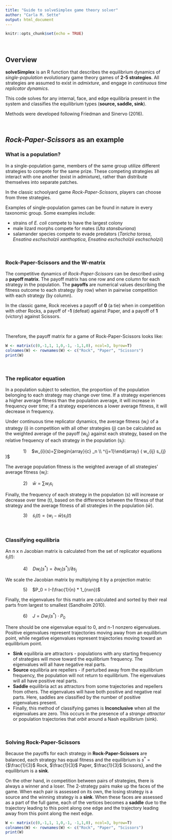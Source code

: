 ```yaml
---
title: "Guide to solveSimplex game theory solver"
author: "Carla M. Sette"
output: html_document
---
```


```r
knitr::opts_chunk$set(echo = TRUE)
```
<p>&nbsp;</p>

## Overview
**solveSimplex** is an R function that describes the equilibrium dynamics of _single-population_ evolutionary game theory games of **2-5 strategies**. All strategies are assumed to exist in _admixture_, and engage in _continuous time replicator dynamics_.

This code solves for any internal, face, and edge equilibria present in the system and classifies the equilibrium types (**source, saddle, sink**).

Methods were developed following Friedman and Sinervo (2016).
<p>&nbsp;</p>

## _Rock-Paper-Scissors_ as an example

### What is a population?
In a single-population game, members of the same group utilize different strategies to compete for the same prize. These competing strategies all interact with one another (exist in admixture), rather than distribute themselves into separate patches.

In the classic schoolyard game _Rock-Paper-Scissors_, players can choose from three strategies.

Examples of single-population games can be found in nature in every taxonomic group. Some examples include: 

- strains of _E. coli_ compete to have the largest colony
- male lizard morphs compete for mates (_Uta stansburiana_)
- salamander species compete to evade predators (_Taricha torosa_, _Ensatina eschscholzii xanthoptica_, _Ensatina eschscholzii eschscholzii_)

<p>&nbsp;</p>
### Rock-Paper-Scissors and the W-matrix
The competitive dynamics of _Rock-Paper-Scissors_ can be described using a **payoff matrix**. The payoff matrix has one row and one column for each strategy in the population. The **payoffs** are numerical values describing the fitness outcome to each strategy (by row) when in pairwise competition with each strategy (by column).

In the classic game, Rock receives a payoff of **0** (a tie) when in competition with other Rocks, a payoff of **-1** (defeat) against Paper, and a payoff of **1** (victory) against Scissors.

<p>&nbsp;</p>
Therefore, the payoff matrix for a game of Rock-Paper-Scissors looks like:
```r
W <- matrix(c(0,-1,1, 1,0,-1, -1,1,0), ncol=3, byrow=T)
colnames(W) <- rownames(W) <- c("Rock", "Paper", "Scissors")
print(W)
```

<p>&nbsp;</p>
### The replicator equation
In a population subject to selection, the proportion of the population belonging to each strategy may change over time. If a strategy experiences a higher average fitness than the population average, it will increase in frequency over time; if a strategy experiences a lower average fitness, it will decrease in frequency.

Under continuous time replicator dynamics, the average fitness (w~i~) of a strategy (i) in competition with all other strategies (j) can be calculated as the weighted average of the payoff (w~ij~) against each strategy, based on the relative frequency of each strategy in the population (s~j~): 

              1)    $w_{i}(s)=∑\begin{array}{c} _n \\ ^{j=1}\end{array} ( w_{ij} s_{j} )$

The average population fitness is the weighted average of all strategies' average fitness (w~i~):

              2)    $\bar{w}=∑w_{i} s_{i}$

Finally, the frequency of each strategy in the population (s) will increase or decrease over time (t), based on the difference between the fitness of that strategy and the average fitness of all strategies in the population ($\bar{w}$).

              3)    $\dot{s}_{i}(t)=(w_{i}-\bar{w})s_{i}(t)$

<p>&nbsp;</p>
### Classifying equilibria
An n x n Jacobian matrix is calculated from the set of replicator equations $\dot{s}_{i}(t)$: 

              4)    $Dw_i(s^* ) = ∂w_i(s^* )/∂s_j$

We scale the Jacobian matrix by multiplying it by a projection matrix: 

              5)    $P_0 = I-(\frac{1}{n} * 1_{nxn})$

Finally, the eigenvalues for this matrix are calculated and sorted by their real parts from largest to smallest (Sandholm 2010). 

              6)    $J = Dw_i (s^* ) \cdot P_0$

There should be one eigenvalue equal to 0, and n-1 nonzero eigenvalues. Positive eigenvalues represent trajectories moving away from an equilibrium point, while negative eigenvalues represent trajectories moving toward an equilibrium point. 

- **Sink** equilibria are attractors - populations with any starting frequency of strategies will move toward the equilibrium frequency. The eigenvalues will all have negative real parts. 
- **Source** equilibria are repellers - if perturbed away from the equilibrium frequency, the population will not return to equilibrium. The eigenvalues will all have positive real parts. 
- **Saddle** equilibria act as attractors from some trajectories and repellers from others. The eigenvalues will have both positive and negative real parts. Here, saddles are classified by the number of positive eigenvalues present.
- Finally, this method of classifying games is **Inconclusive** when all the eigenvalues are zero. This occurs in the presence of a _strange attractor_ or population trajectories that _orbit_ around a Nash equilibrium (sink).

<p>&nbsp;</p>
### Solving Rock-Paper-Scissors
Because the payoffs for each strategy in **Rock-Paper-Scissors** are balanced, each strategy has equal fitness and the equilibrium is $s^*$ = {$\frac{1}{3}$ Rock, $\frac{1}{3}$ Paper, $\frac{1}{3}$ Scissors}, and the equilibrium is a **sink**.

On the other hand, in competition between pairs of strategies, there is always a winner and a loser. The 2-strategy pairs make up the faces of the game. When each pair is assessed on its own, the losing strategy is a source and the winning strategy is a **sink**. When these faces are assessed as a part of the full game, each of the vertices becomes a **saddle** due to the trajectory leading to this point along one edge and the trajectory leading away from this point along the next edge.

```r
W <- matrix(c(0,-1,1, 1,0,-1, -1,1,0), ncol=3, byrow=T)
colnames(W) <- rownames(W) <- c("Rock", "Paper", "Scissors")
print(W)
```


